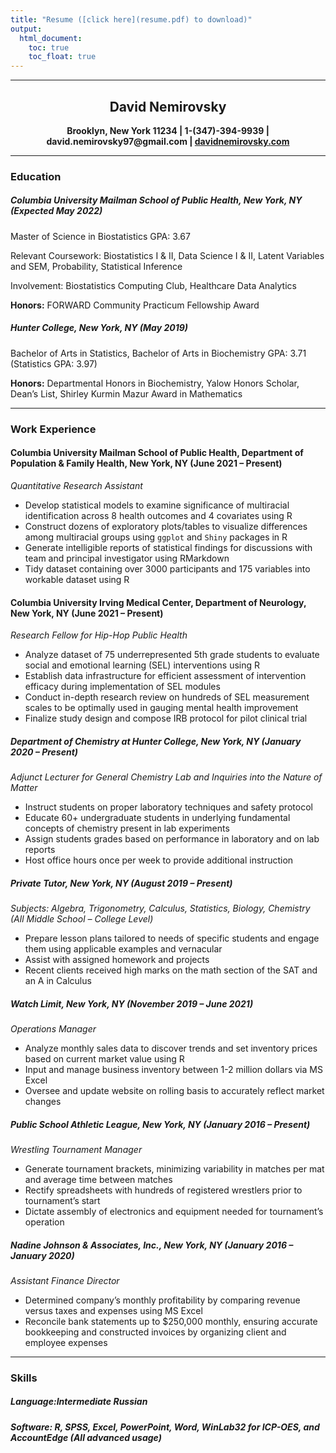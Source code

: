 ```yaml
---
title: "Resume ([click here](resume.pdf) to download)"
output: 
  html_document:
    toc: true
    toc_float: true
---
```

***

<div align = "center">
## **David Nemirovsky**

**Brooklyn, New York 11234 | 1-(347)-394-9939 | david.nemirovsky97@gmail.com | [davidnemirovsky.com](davidnemirovsky.com)**

***

<div align = "left">
### **Education**

##### **Columbia University Mailman School of Public Health**, New York, NY (Expected May 2022)

Master of Science in Biostatistics GPA: 3.67

Relevant Coursework: Biostatistics I & II, Data Science I & II, Latent Variables and SEM, Probability, Statistical Inference

Involvement: Biostatistics Computing Club, Healthcare Data Analytics

**Honors:** FORWARD Community Practicum Fellowship Award

##### **Hunter College**, New York, NY (May 2019)

Bachelor of Arts in Statistics, Bachelor of Arts in Biochemistry GPA: 3.71 (Statistics GPA: 3.97)

**Honors:** Departmental Honors in Biochemistry, Yalow Honors Scholar, Dean’s List, Shirley Kurmin Mazur Award in Mathematics

***

### **Work Experience**

#### **Columbia University Mailman School of Public Health, Department of Population & Family Health**, New York, NY (June 2021 – Present)

*Quantitative Research Assistant*

+ Develop statistical models to examine significance of multiracial identification across 8 health outcomes and 4 covariates using R
+ Construct dozens of exploratory plots/tables to visualize differences among multiracial groups using `ggplot` and `Shiny` packages in R
+ Generate intelligible reports of statistical findings for discussions with team and principal investigator using RMarkdown
+ Tidy dataset containing over 3000 participants and 175 variables into workable dataset using R

#### **Columbia University Irving Medical Center, Department of Neurology**, New York, NY (June 2021 – Present)

*Research Fellow for Hip-Hop Public Health*

+ Analyze dataset of 75 underrepresented 5th grade students to evaluate social and emotional learning (SEL) interventions using R
+ Establish data infrastructure for efficient assessment of intervention efficacy during implementation of SEL modules
+ Conduct in-depth research review on hundreds of SEL measurement scales to be optimally used in gauging mental health improvement
+ Finalize study design and compose IRB protocol for pilot clinical trial

##### **Department of Chemistry at Hunter College**, New York, NY (January 2020 – Present)

*Adjunct Lecturer for General Chemistry Lab and Inquiries into the Nature of Matter*

+	Instruct students on proper laboratory techniques and safety protocol
+	Educate 60+ undergraduate students in underlying fundamental concepts of chemistry present in lab experiments 
+	Assign students grades based on performance in laboratory and on lab reports
+	Host office hours once per week to provide additional instruction 

##### **Private Tutor**, New York, NY (August 2019 – Present)

*Subjects: Algebra, Trigonometry, Calculus, Statistics, Biology, Chemistry (All Middle School – College Level)*

+	Prepare lesson plans tailored to needs of specific students and engage them using applicable examples and vernacular
+	Assist with assigned homework and projects
+	Recent clients received high marks on the math section of the SAT and an A in Calculus

##### **Watch Limit**, New York, NY	(November 2019 – June 2021)

*Operations Manager*

+	Analyze monthly sales data to discover trends and set inventory prices based on current market value using R
+	Input and manage business inventory between 1-2 million dollars via MS Excel
+	Oversee and update website on rolling basis to accurately reflect market changes

##### **Public School Athletic League**, New York, NY (January 2016 – Present)

*Wrestling Tournament Manager*

+	Generate tournament brackets, minimizing variability in matches per mat and average time between matches
+	Rectify spreadsheets with hundreds of registered wrestlers prior to tournament’s start
+	Dictate assembly of electronics and equipment needed for tournament’s operation

##### **Nadine Johnson & Associates, Inc.**, New York, NY (January 2016 – January 2020)

*Assistant Finance Director*

+	Determined company’s monthly profitability by comparing revenue versus taxes and expenses using MS Excel
+	Reconcile bank statements up to $250,000 monthly, ensuring accurate bookkeeping and constructed invoices by organizing client and employee expenses

***

### **Skills**

##### **Language:**Intermediate Russian

##### **Software:** R, SPSS, Excel, PowerPoint, Word,  WinLab32 for ICP-OES, and AccountEdge (All advanced usage)